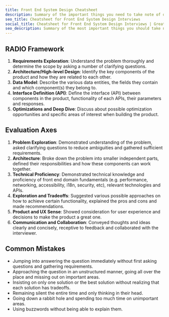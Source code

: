 ```yaml
---
title: Front End System Design Cheatsheet
description: Summary of the important things you need to take note of during front end system design interviews.
seo_title: Cheatsheet for Front End System Design Interviews
social_title: Cheatsheet for Front End System Design Interviews | GreatFrontEnd
seo_description: Summary of the most important things you should take note of during front end system design interviews.
---
```


## RADIO Framework

1. **Requirements Exploration**: Understand the problem thoroughly and determine the scope by asking a number of clarifying questions.
1. **Architecture/High-level Design**: Identify the key components of the product and how they are related to each other.
1. **Data Model**: Describe the various data entities, the fields they contain and which component(s) they belong to.
1. **Interface Definition (API)**: Define the interface (API) between components in the product, functionality of each APIs, their parameters and responses.
1. **Optimizations and Deep Dive**: Discuss about possible optimization opportunities and specific areas of interest when building the product.

## Evaluation Axes

1. **Problem Exploration**: Demonstrated understanding of the problem, asked clarifying questions to reduce ambiguities and gathered sufficient requirements.
1. **Architecture**: Broke down the problem into smaller independent parts, defined their responsibilities and how these components can work together.
1. **Technical Proficiency**: Demonstrated technical knowledge and proficiency of front end domain fundamentals (e.g. performance, networking, accessibility, i18n, security, etc), relevant technologies and APIs.
1. **Exploration and Tradeoffs**: Suggested various possible approaches on how to achieve certain functionality, explained the pros and cons and made recommendations.
1. **Product and UX Sense**: Showed consideration for user experience and decisions to make the product a great one.
1. **Communication and Collaboration**: Conveyed thoughts and ideas clearly and concisely, receptive to feedback and collaborated with the interviewer.

## Common Mistakes

- Jumping into answering the question immediately without first asking questions and gathering requirements.
- Approaching the question in an unstructured manner, going all over the place and missing out on important areas.
- Insisting on only one solution or the best solution without realizing that each solution has tradeoffs.
- Remaining silent the entire time and only thinking in their head.
- Going down a rabbit hole and spending too much time on unimportant areas.
- Using buzzwords without being able to explain them.

